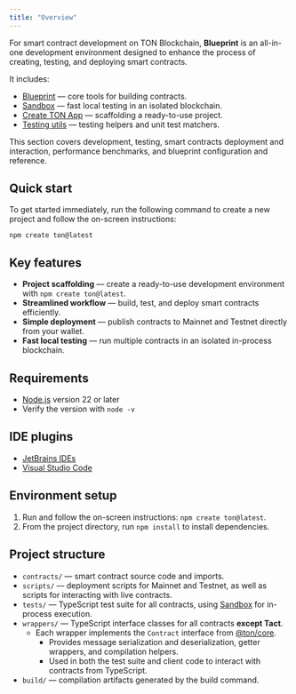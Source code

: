```yaml
---
title: "Overview"
---
```


For smart contract development on TON Blockchain, **Blueprint** is an all-in-one development environment designed to enhance the process of creating, testing, and deploying smart contracts.

It includes:

- [Blueprint](https://github.com/ton-org/blueprint/blob/develop/README.md) — core tools for building contracts.
- [Sandbox](https://github.com/ton-org/sandbox) — fast local testing in an isolated blockchain.
- [Create TON App](https://github.com/ton-org/create-ton) — scaffolding a ready-to-use project.
- [Testing utils](https://github.com/ton-org/test-utils) — testing helpers and unit test matchers.

This section covers development, testing, smart contracts deployment and interaction, performance benchmarks, and blueprint configuration and reference.

## Quick start

To get started immediately, run the following command to create a new project and follow the on-screen instructions:

```console
npm create ton@latest
```

## Key features

- **Project scaffolding** — create a ready-to-use development environment with `npm create ton@latest`.
- **Streamlined workflow** — build, test, and deploy smart contracts efficiently.
- **Simple deployment** — publish contracts to Mainnet and Testnet directly from your wallet.
- **Fast local testing** — run multiple contracts in an isolated in-process blockchain.

## Requirements

- [Node.js](https://nodejs.org) version 22 or later
- Verify the version with `node -v`

## IDE plugins

- [JetBrains IDEs](https://plugins.jetbrains.com/plugin/23382-ton)
- [Visual Studio Code](https://marketplace.visualstudio.com/items?itemName=ton-core.vscode-ton)

## Environment setup

1. Run and follow the on-screen instructions: `npm create ton@latest`.
2. From the project directory, run `npm install` to install dependencies.

## Project structure

- `contracts/` — smart contract source code and imports.
- `scripts/` — deployment scripts for Mainnet and Testnet, as well as scripts for interacting with live contracts.
- `tests/` — TypeScript test suite for all contracts, using [Sandbox](https://github.com/ton-org/sandbox) for in-process execution.
- `wrappers/` — TypeScript interface classes for all contracts **except Tact**.
  - Each wrapper implements the `Contract` interface from [@ton/core](https://www.npmjs.com/package/@ton/core).
    - Provides message serialization and deserialization, getter wrappers, and compilation helpers.
    - Used in both the test suite and client code to interact with contracts from TypeScript.
- `build/` — compilation artifacts generated by the build command.
